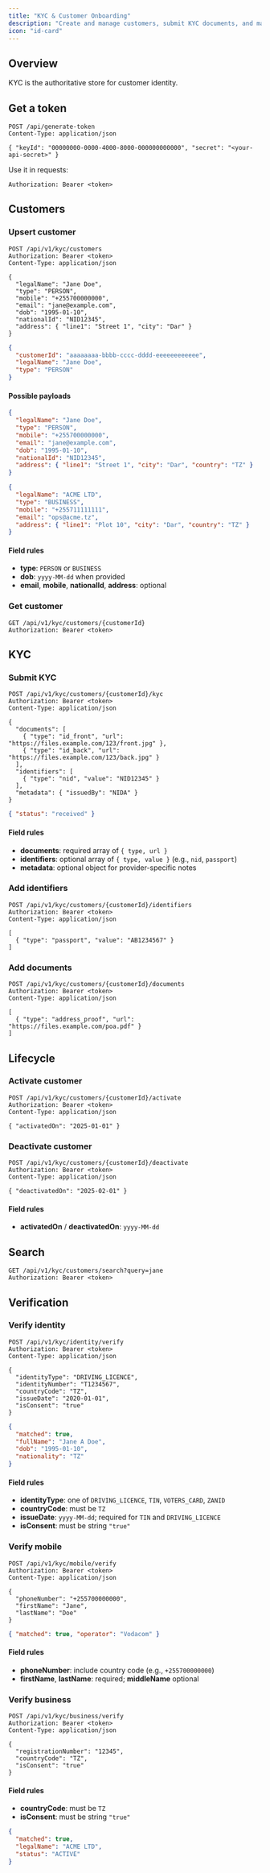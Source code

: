 ```yaml
---
title: "KYC & Customer Onboarding"
description: "Create and manage customers, submit KYC documents, and manage lifecycle."
icon: "id-card"
---
```


## Overview

KYC is the authoritative store for customer identity.

<Cards>
  <Card title="Get a token" href="#get-a-token" icon="key" />
  <Card title="Customers" href="#customers" icon="user" />
  <Card title="KYC" href="#kyc" icon="passport" />
  <Card title="Lifecycle" href="#lifecycle" icon="toggle-on" />
  <Card title="Verification" href="#verification" icon="shield-check" />
  <Card title="Search" href="#search" icon="magnifying-glass" />
</Cards>

## Get a token

```http
POST /api/generate-token
Content-Type: application/json

{ "keyId": "00000000-0000-4000-8000-000000000000", "secret": "<your-api-secret>" }
```

Use it in requests:

```http
Authorization: Bearer <token>
```

## Customers

### Upsert customer

```http
POST /api/v1/kyc/customers
Authorization: Bearer <token>
Content-Type: application/json

{
  "legalName": "Jane Doe",
  "type": "PERSON",
  "mobile": "+255700000000",
  "email": "jane@example.com",
  "dob": "1995-01-10",
  "nationalId": "NID12345",
  "address": { "line1": "Street 1", "city": "Dar" }
}
```

```json Response
{
  "customerId": "aaaaaaaa-bbbb-cccc-dddd-eeeeeeeeeeee",
  "legalName": "Jane Doe",
  "type": "PERSON"
}
```

#### Possible payloads

```json PERSON
{
  "legalName": "Jane Doe",
  "type": "PERSON",
  "mobile": "+255700000000",
  "email": "jane@example.com",
  "dob": "1995-01-10",
  "nationalId": "NID12345",
  "address": { "line1": "Street 1", "city": "Dar", "country": "TZ" }
}
```

```json BUSINESS
{
  "legalName": "ACME LTD",
  "type": "BUSINESS",
  "mobile": "+255711111111",
  "email": "ops@acme.tz",
  "address": { "line1": "Plot 10", "city": "Dar", "country": "TZ" }
}
```

#### Field rules

- **type**: `PERSON` or `BUSINESS`
- **dob**: `yyyy-MM-dd` when provided
- **email**, **mobile**, **nationalId**, **address**: optional

### Get customer

```http
GET /api/v1/kyc/customers/{customerId}
Authorization: Bearer <token>
```

## KYC

### Submit KYC

```http
POST /api/v1/kyc/customers/{customerId}/kyc
Authorization: Bearer <token>
Content-Type: application/json

{
  "documents": [
    { "type": "id_front", "url": "https://files.example.com/123/front.jpg" },
    { "type": "id_back", "url": "https://files.example.com/123/back.jpg" }
  ],
  "identifiers": [
    { "type": "nid", "value": "NID12345" }
  ],
  "metadata": { "issuedBy": "NIDA" }
}
```

```json Response
{ "status": "received" }
```

#### Field rules

- **documents**: required array of `{ type, url }`
- **identifiers**: optional array of `{ type, value }` (e.g., `nid`, `passport`)
- **metadata**: optional object for provider-specific notes

### Add identifiers

```http
POST /api/v1/kyc/customers/{customerId}/identifiers
Authorization: Bearer <token>
Content-Type: application/json

[
  { "type": "passport", "value": "AB1234567" }
]
```

### Add documents

```http
POST /api/v1/kyc/customers/{customerId}/documents
Authorization: Bearer <token>
Content-Type: application/json

[
  { "type": "address_proof", "url": "https://files.example.com/poa.pdf" }
]
```

## Lifecycle

### Activate customer

```http
POST /api/v1/kyc/customers/{customerId}/activate
Authorization: Bearer <token>
Content-Type: application/json

{ "activatedOn": "2025-01-01" }
```

### Deactivate customer

```http
POST /api/v1/kyc/customers/{customerId}/deactivate
Authorization: Bearer <token>
Content-Type: application/json

{ "deactivatedOn": "2025-02-01" }
```

#### Field rules

- **activatedOn** / **deactivatedOn**: `yyyy-MM-dd`

## Search

```http
GET /api/v1/kyc/customers/search?query=jane
Authorization: Bearer <token>
```

## Verification

### Verify identity

```http
POST /api/v1/kyc/identity/verify
Authorization: Bearer <token>
Content-Type: application/json

{
  "identityType": "DRIVING_LICENCE",
  "identityNumber": "T1234567",
  "countryCode": "TZ",
  "issueDate": "2020-01-01",
  "isConsent": "true"
}
```

```json Response
{
  "matched": true,
  "fullName": "Jane A Doe",
  "dob": "1995-01-10",
  "nationality": "TZ"
}
```

#### Field rules

- **identityType**: one of `DRIVING_LICENCE`, `TIN`, `VOTERS_CARD`, `ZANID`
- **countryCode**: must be `TZ`
- **issueDate**: `yyyy-MM-dd`; required for `TIN` and `DRIVING_LICENCE`
- **isConsent**: must be string `"true"`

### Verify mobile

```http
POST /api/v1/kyc/mobile/verify
Authorization: Bearer <token>
Content-Type: application/json

{
  "phoneNumber": "+255700000000",
  "firstName": "Jane",
  "lastName": "Doe"
}
```

```json Response
{ "matched": true, "operator": "Vodacom" }
```

#### Field rules

- **phoneNumber**: include country code (e.g., `+255700000000`)
- **firstName**, **lastName**: required; **middleName** optional

### Verify business

```http
POST /api/v1/kyc/business/verify
Authorization: Bearer <token>
Content-Type: application/json

{
  "registrationNumber": "12345",
  "countryCode": "TZ",
  "isConsent": "true"
}
```

#### Field rules

- **countryCode**: must be `TZ`
- **isConsent**: must be string `"true"`

```json Response
{
  "matched": true,
  "legalName": "ACME LTD",
  "status": "ACTIVE"
}
```


